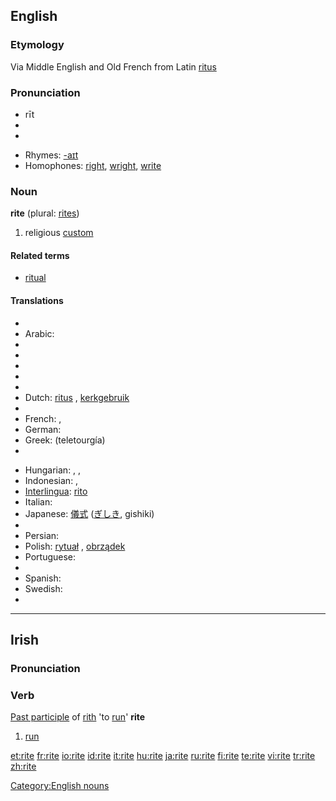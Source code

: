 ==English==

===Etymology===
Via Middle English and Old French from Latin [[ritus]]

===Pronunciation===
* rīt
* {{IPA|/ɹaɪt/}}
*{{audio|en-us-rite.ogg|Audio (US)}}

* Rhymes: [[Rhymes:English:-aɪt|-aɪt]]
* Homophones: [[right]], [[wright]], [[write]]

===Noun===
'''rite''' (plural: [[rites]])

# religious [[custom]]

====Related terms====
* [[ritual]]

====Translations====
{{trans-top|ritual}}
* {{trreq|Albanian}}
* Arabic: {{Arab|[[تقالييد دينية]]}} {{g|Arabic}}
* {{trreq|Albanian}}
* {{trreq|Chinese}}
* {{trreq|Croatian}}
* {{trreq|Czech}}
* {{trreq|Danish}}
* Dutch: [[ritus]] {{f}}, [[kerkgebruik]] {{n}}
* {{trreq|Esperanto}}
* French: {{t+|fr|rit}}, {{t+|fr|rite|m}}
* German: {{t-|de|Ritus|m}}
* Greek: {{t|el|τελετουργία|f|sc=Grek}} (teletourgía)
* {{trreq|Hebrew}}
{{trans-mid}}
* Hungarian: {{t|hu|szertartás}}, {{t|hu|ceremónia}}, {{t|hu|rítus}}
* Indonesian: {{t+|id|upacara|xs=Indonesian}}, {{t-|id|ritus|xs=Indonesian}}
* [[Interlingua]]: [[rito]]
* Italian: {{t+|it|rito|m}}
* Japanese: [[儀式]] ([[ぎしき]], gishiki)
* {{trreq|Old English}}
* Persian: {{t+|fa|آیین|sc=fa-Arab|xs=Persian}}
* Polish: [[rytuał]] {{m}}, [[obrządek]] {{m}}
* Portuguese: {{t+|pt|rito|m}}
* {{trreq|Russian}}
* Spanish: {{t+|es|rito|m}}
* Swedish: {{t-|sv|rit|c}}
* {{trreq|Thai}}
{{trans-bottom}}

[[Category:English nouns]]

----

==Irish==

===Pronunciation===
{{IPA|[ˈritʲə]}}

===Verb===
[[Past participle]] of [[rith]] 'to [[run]]'
'''rite'''

# [[run]]

[[et:rite]]
[[fr:rite]]
[[io:rite]]
[[id:rite]]
[[it:rite]]
[[hu:rite]]
[[ja:rite]]
[[ru:rite]]
[[fi:rite]]
[[te:rite]]
[[vi:rite]]
[[tr:rite]]
[[zh:rite]]